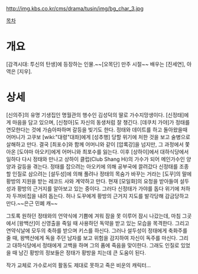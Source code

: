 http://img.kbs.co.kr/cms/drama/tusin/img/bg_char_3.jpg

[[목차]]
= 개요 =
[감격시대: 투신의 탄생]에 등장하는 인물.~~[오목단] 만주 시절~~ 배우는 [진세연], 아역은 [지우].

= 상세 =
[신의주]의 유명 기생집인 명월관의 행수인 김성덕의 딸로 가수지망생이다. [신정태]에게 마음을 담고 있으며, [신청아]도 자신의 동생처럼 잘 챙긴다. [데쿠치 가야]가 정태를 연모한다는 것에 가슴아파하며 갈등을 빚기도 한다. 정태와 데이트를 하고 돌아왔을때 어머니가 고쿠보 [wiki:"대령"대좌]에게 [성추행] 당할 위기에 처한 것을 보고 술병으로 살해하고 만다. 결국 [최포수]와 함께 어머니와 같이 [압록강]을 넘지만, 그 과정에서 쫓아온 [도야마 아오키]에게 어머니와 최포수를 잃는다. 이후 [상하이]에서 대하식당에서 일하다 다시 정태와 만나고 상하이 클럽(Club Shang Hi)의 가수가 되어 메인가수인 양양과 갈등을 겪는다. 정태를 잡으려는 아오키에 의해 공부국에 끌려갔다 신정태를 조종할 인질로 삼으려는 [설두성]에 의해 풀려나 정태의 목숨가 바꾸는 거라는 [도꾸]의 말에 황방의 지원을 받는 레코드 사와 계약하고 만다. 현재 [모일화]의 요청을 받아들여 설두성과 황방의 근거지를 알아보고 있는 중이다. 그러다 신정태가 가야를 돕다 위기에 처하자 두꺼비집을 내려 돕는다. 허나 도꾸에게 황방의 근거지 지도를 발각당해 감금당하고 만다.~~은근 민폐 캐~~

그토록 원하던 정태와의 언약식에 기쁨에 겨워 잠을 못 이루어 잠시 나갔는데, 마침 그곳에서 [왕백산]이 신영출을 죽일 때 사용하던 독약을 받고 있는 모습을 목격한다. 그리고 연약식날에 모두의 축하를 받으며 키스를 하신다. 그러나 설두성이 정태에게 축화주를 줄 때, 왕백산에게 독을 주던 남자를 보고 위험을 감지하여 자신이 독주를 마신다. 그리고 대하식당에서 정태에게 고백을 하며 그의 품에 죽음을 맞이한다. 그래도 인질로 있었을 때 남긴 황방의 정보들은 정태가 황방을 치는데 큰 도움이 된다.

작가 교체로 가수로서의 활동도 제대로 못하고 죽은 비운의 캐릭터...

